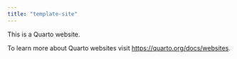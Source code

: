 ```yaml
---
title: "template-site"
---
```


This is a Quarto website.

To learn more about Quarto websites visit <https://quarto.org/docs/websites>.
